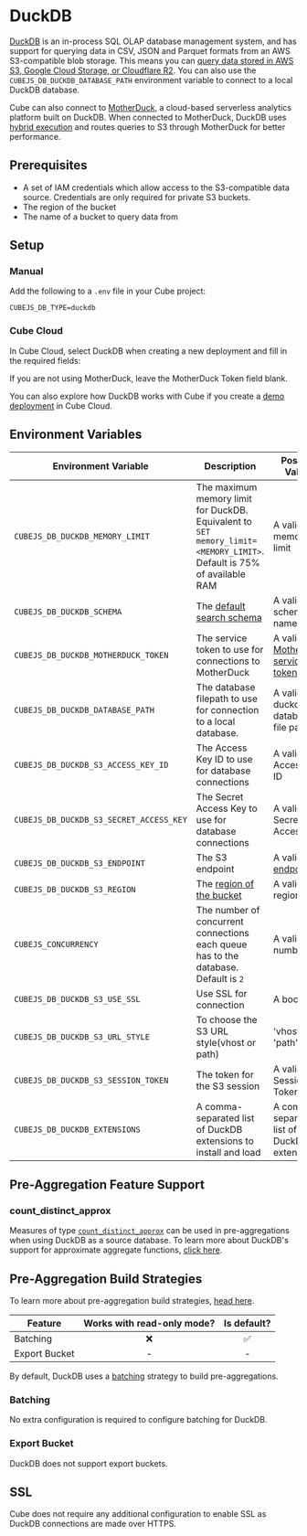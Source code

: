 # DuckDB

[DuckDB][duckdb] is an in-process SQL OLAP database management system, and has
support for querying data in CSV, JSON and Parquet formats from an AWS
S3-compatible blob storage. This means you can [query data stored in AWS S3,
Google Cloud Storage, or Cloudflare R2][duckdb-docs-s3-import].
You can also use the `CUBEJS_DB_DUCKDB_DATABASE_PATH` environment variable to
connect to a local DuckDB database.

<Diagram src="https://ucarecdn.com/d3e42677-83ce-4ad8-8ac9-c39d3b74e252/" />

Cube can also connect to [MotherDuck][motherduck], a cloud-based serverless
analytics platform built on DuckDB. When connected to MotherDuck, DuckDB uses
[hybrid execution][motherduck-docs-architecture] and routes queries to S3
through MotherDuck for better performance.

<Diagram src="https://ucarecdn.com/4fbb7247-379c-48a3-b298-0d87922e2531/" />

## Prerequisites

- A set of IAM credentials which allow access to the S3-compatible data source.
  Credentials are only required for private S3 buckets.
- The region of the bucket
- The name of a bucket to query data from

## Setup

### Manual

Add the following to a `.env` file in your Cube project:

```dotenv
CUBEJS_DB_TYPE=duckdb
```

### Cube Cloud

In Cube Cloud, select&nbsp;<Btn>DuckDB</Btn> when creating a new deployment
and fill in the required fields:

<Screenshot
  alt="Cube Cloud DuckDB Configuration Screen"
  src="https://ucarecdn.com/ffad02b1-a563-47e4-bbc0-0302ab046ccd/"
/>

<InfoBox>

If you are not using MotherDuck, leave the&nbsp;<Btn>MotherDuck Token</Btn>
field blank.

</InfoBox>

<InfoBox>

You can also explore how DuckDB works with Cube if you create a [demo
deployment][ref-demo-deployment] in Cube Cloud.

</InfoBox>

## Environment Variables

| Environment Variable                    | Description                                                                                                           | Possible Values                                               | Required |
| --------------------------------------- | --------------------------------------------------------------------------------------------------------------------- | ------------------------------------------------------------- | :------: |
| `CUBEJS_DB_DUCKDB_MEMORY_LIMIT`         | The maximum memory limit for DuckDB. Equivalent to `SET memory_limit=<MEMORY_LIMIT>`. Default is 75% of available RAM | A valid memory limit                                          |    ❌    |                                    ✅                                     |
| `CUBEJS_DB_DUCKDB_SCHEMA`               | The [default search schema][link-duckdb-configuration-ref]                                                            | A valid schema name                                           |    ❌    |                                    ✅                                     |
| `CUBEJS_DB_DUCKDB_MOTHERDUCK_TOKEN`     | The service token to use for connections to MotherDuck                                                                | A valid [MotherDuck service token][motherduck-docs-svc-token] |    ❌    |                                    ✅                                     |
| `CUBEJS_DB_DUCKDB_DATABASE_PATH`        | The database filepath to use for connection to a local database.                                                      | A valid duckdb database file path                             |    ❌    |                                    ✅                                     |
| `CUBEJS_DB_DUCKDB_S3_ACCESS_KEY_ID`     | The Access Key ID to use for database connections                                                                     | A valid Access Key ID                                         |    ❌    |                                    ✅                                     |
| `CUBEJS_DB_DUCKDB_S3_SECRET_ACCESS_KEY` | The Secret Access Key to use for database connections                                                                 | A valid Secret Access Key                                     |    ❌    |                                    ✅                                     |
| `CUBEJS_DB_DUCKDB_S3_ENDPOINT`          | The S3 endpoint                                                                                                       | A valid [S3 endpoint][duckdb-docs-s3-import]                  |    ❌    |                                    ✅                                     |
| `CUBEJS_DB_DUCKDB_S3_REGION`            | The [region of the bucket][duckdb-docs-s3-import]                                                                     | A valid AWS region                                            |    ❌    |                                    ✅                                     |
| `CUBEJS_CONCURRENCY`                    | The number of concurrent connections each queue has to the database. Default is `2`                                   | A valid number                                                |    ❌    |                                    ✅                                     |
| `CUBEJS_DB_DUCKDB_S3_USE_SSL`           | Use SSL for connection                                                                                                | A boolean                                                     |    ❌    |                                    ❌                                     |
| `CUBEJS_DB_DUCKDB_S3_URL_STYLE`         | To choose the S3 URL style(vhost or path)                                                                             | 'vhost' or 'path'                                             |    ❌    |                                    ❌                                     |
| `CUBEJS_DB_DUCKDB_S3_SESSION_TOKEN`     | The token for the S3 session                                                                                          | A valid Session Token                                         |    ❌    |                                    ✅                                     |
| `CUBEJS_DB_DUCKDB_EXTENSIONS`           | A comma-separated list of DuckDB extensions	to install and load                                                       | A comma-separated list of DuckDB extensions                   |    ❌    |                                    ✅                                     |

## Pre-Aggregation Feature Support

### count_distinct_approx

Measures of type
[`count_distinct_approx`][ref-schema-ref-types-formats-countdistinctapprox] can
be used in pre-aggregations when using DuckDB as a source database. To learn
more about DuckDB's support for approximate aggregate functions, [click
here][duckdb-docs-approx-agg-fns].

## Pre-Aggregation Build Strategies

<InfoBox>

To learn more about pre-aggregation build strategies, [head
here][ref-caching-using-preaggs-build-strats].

</InfoBox>

| Feature       | Works with read-only mode? | Is default? |
| ------------- | :------------------------: | :---------: |
| Batching      |             ❌             |     ✅      |
| Export Bucket |             -              |      -      |

By default, DuckDB uses a [batching][self-preaggs-batching] strategy to build
pre-aggregations.

### Batching

No extra configuration is required to configure batching for DuckDB.

### Export Bucket

DuckDB does not support export buckets.

## SSL

Cube does not require any additional configuration to enable SSL as DuckDB
connections are made over HTTPS.

[duckdb]: https://duckdb.org/
[duckdb-docs-approx-agg-fns]:
  https://duckdb.org/docs/sql/aggregates.html#approximate-aggregates
[duckdb-docs-s3-import]: https://duckdb.org/docs/guides/import/s3_import
[link-duckdb-configuration-ref]: https://duckdb.org/docs/sql/configuration.html#configuration-reference
[motherduck]: https://motherduck.com/
[motherduck-docs-architecture]:
  https://motherduck.com/docs/architecture-and-capabilities#hybrid-execution
[motherduck-docs-svc-token]:
  https://motherduck.com/docs/authenticating-to-motherduck/#authentication-using-a-service-token
[ref-caching-large-preaggs]:
  /product/caching/using-pre-aggregations#export-bucket
[ref-caching-using-preaggs-build-strats]:
  /product/caching/using-pre-aggregations#pre-aggregation-build-strategies
[ref-schema-ref-types-formats-countdistinctapprox]: /reference/data-model/types-and-formats#count_distinct_approx
[self-preaggs-batching]: #batching
[ref-demo-deployment]: /product/deployment/cloud/deployments#demo-deployments